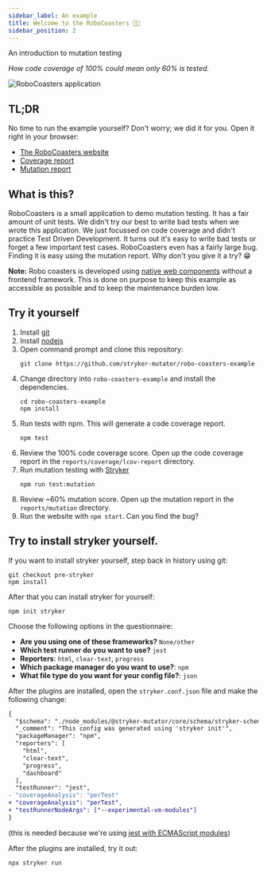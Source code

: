 ```yaml
---
sidebar_label: An example
title: Welcome to the RoboCoasters 🤖🎢
sidebar_position: 2
---
```



An introduction to mutation testing

_How code coverage of 100% could mean only 60% is tested._

![RoboCoasters application](/images/robo-coasters-example.png)

## TL;DR

No time to run the example yourself? Don't worry; we did it for you. Open it right in your browser:

- [The RoboCoasters website](https://stryker-mutator.io/robo-coasters-example/)
- [Coverage report](https://stryker-mutator.io/robo-coasters-example/reports/coverage/lcov-report/index.html)
- [Mutation report](https://dashboard.stryker-mutator.io/reports/github.com/stryker-mutator/robo-coasters-example/master)

## What is this?

RoboCoasters is a small application to demo mutation testing. It has a fair amount of unit tests. We didn't try our best to write bad tests when we wrote this application. We just focussed on code coverage and didn't practice Test Driven Development. It turns out it's easy to write bad tests or forget a few important test cases. RoboCoasters even has a fairly large bug. Finding it is easy using the mutation report. Why don't you give it a try? 😁

**Note:** Robo coasters is developed using [native web components](https://developer.mozilla.org/en-US/docs/Web/Web_Components) without a frontend framework. This is done on purpose to keep this example as accessible as possible and to keep the maintenance burden low.

## Try it yourself

1. Install [git](https://git-scm.com)
1. Install [nodejs](https://nodejs.org/)
1. Open command prompt and clone this repository:
   ```shell
   git clone https://github.com/stryker-mutator/robo-coasters-example
   ```
1. Change directory into `robo-coasters-example` and install the dependencies.
   ```shell
   cd robo-coasters-example
   npm install
   ```
1. Run tests with npm. This will generate a code coverage report.
   ```shell
   npm test
   ```
1. Review the 100% code coverage score. Open up the code coverage report in the `reports/coverage/lcov-report` directory.
1. Run mutation testing with [Stryker](https://stryker-mutator.io)
   ```shell
   npm run test:mutation
   ```
1. Review ~60% mutation score. Open up the mutation report in the `reports/mutation` directory.
1. Run the website with `npm start`. Can you find the bug?

## Try to install stryker yourself.

If you want to install stryker yourself, step back in history using git:

```shell
git checkout pre-stryker
npm install
```

After that you can install stryker for yourself:

```shell
npm init stryker
```

Choose the following options in the questionnaire:

- **Are you using one of these frameworks?** `None/other`
- **Which test runner do you want to use?** `jest`
- **Reporters**: `html`, `clear-text`, `progress`
- **Which package manager do you want to use?**: `npm`
- **What file type do you want for your config file?**: `json`

After the plugins are installed, open the `stryker.conf.json` file and make the following change:

```diff
{
  "$schema": "./node_modules/@stryker-mutator/core/schema/stryker-schema.json",
  "_comment": "This config was generated using 'stryker init'",
  "packageManager": "npm",
  "reporters": [
    "html",
    "clear-text",
    "progress",
    "dashboard"
  ],
  "testRunner": "jest",
- "coverageAnalysis": "perTest"
+ "coverageAnalysis": "perTest",
+ "testRunnerNodeArgs": ["--experimental-vm-modules"]
}
```

(this is needed because we're using [jest with ECMAScript modules](https://jestjs.io/docs/ecmascript-modules))

After the plugins are installed, try it out:

```shell
npx stryker run
```
